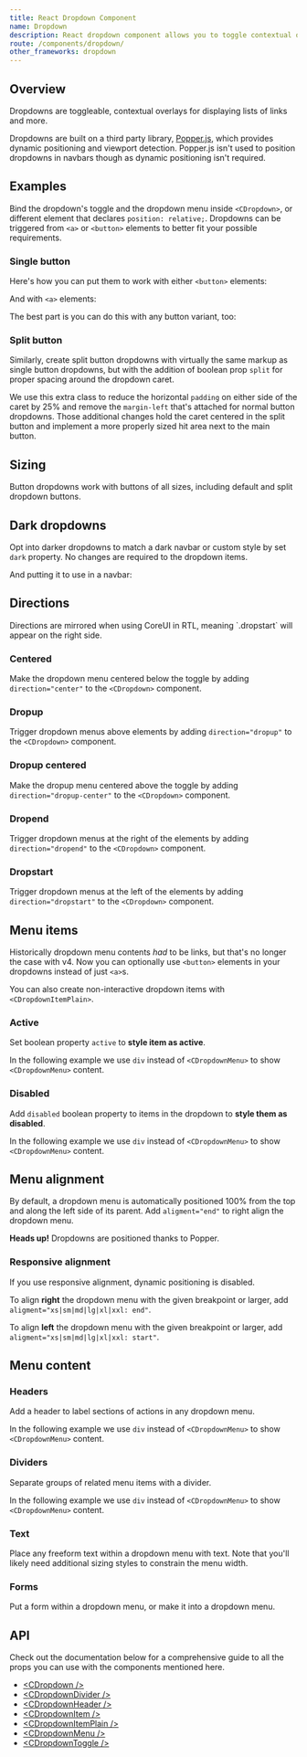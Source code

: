 ```yaml
---
title: React Dropdown Component
name: Dropdown
description: React dropdown component allows you to toggle contextual overlays for displaying lists, links, and more html elements.
route: /components/dropdown/
other_frameworks: dropdown
---
```


## Overview

Dropdowns are toggleable, contextual overlays for displaying lists of links and more.

Dropdowns are built on a third party library, [Popper.js](https://popper.js.org/), which provides dynamic positioning and viewport detection. Popper.js isn't used to position dropdowns in navbars though as dynamic positioning isn't required.

## Examples

Bind the dropdown's toggle and the dropdown menu inside `<CDropdown>`, or different element that declares `position: relative;`. Dropdowns can be triggered from `<a>` or `<button>` elements to better fit your possible requirements.

### Single button

Here's how you can put them to work with either `<button>` elements:

<ExampleSnippet2 component="DropdownSingleButtonExample" componentName="React Dropdown" />

And with `<a>` elements:

<ExampleSnippet2 component="DropdownSingleButton2Example" componentName="React Dropdown" />

The best part is you can do this with any button variant, too:

<ExampleSnippet2 component="DropdownSingleButton3Example" componentName="React Dropdown" />

### Split button

Similarly, create split button dropdowns with virtually the same markup as single button dropdowns, but with the addition of boolean prop `split` for proper spacing around the dropdown caret.

We use this extra class to reduce the horizontal `padding` on either side of the caret by 25% and remove the `margin-left` that's attached for normal button dropdowns. Those additional changes hold the caret centered in the split button and implement a more properly sized hit area next to the main button.

<ExampleSnippet2 component="DropdownSplitButtonExample" componentName="React Dropdown" />

## Sizing

Button dropdowns work with buttons of all sizes, including default and split dropdown buttons.

<ExampleSnippet2 component="DropdownSizingLargeExample" componentName="React Dropdown" />

<ExampleSnippet2 component="DropdownSizingSmallExample" componentName="React Dropdown" />

## Dark dropdowns

Opt into darker dropdowns to match a dark navbar or custom style by set `dark` property. No changes are required to the dropdown items.

<ExampleSnippet2 component="DropdownDarkExample" componentName="React Dropdown" />

And putting it to use in a navbar:

<ExampleSnippet2 component="DropdownDark2Example" componentName="React Dropdown" />


## Directions

<Callout color="info" title="RTL">
  Directions are mirrored when using CoreUI in RTL, meaning `.dropstart` will appear on the right side.
</Callout>

### Centered

Make the dropdown menu centered below the toggle by adding `direction="center"` to the `<CDropdown>` component.

<ExampleSnippet2 component="DropdownCenteredExample" componentName="React Dropdown" />

### Dropup

Trigger dropdown menus above elements by adding `direction="dropup"` to the `<CDropdown>` component.

<ExampleSnippet2 component="DropdownDropupExample" componentName="React Dropdown" />

### Dropup centered

Make the dropup menu centered above the toggle by adding `direction="dropup-center"` to the `<CDropdown>` component.

<ExampleSnippet2 component="DropdownDropupCenteredExample" componentName="React Dropdown" />

### Dropend

Trigger dropdown menus at the right of the elements by adding `direction="dropend"` to the `<CDropdown>` component.

<ExampleSnippet2 component="DropdownDropendExample" componentName="React Dropdown" />

### Dropstart

Trigger dropdown menus at the left of the elements by adding `direction="dropstart"` to the `<CDropdown>` component.

<ExampleSnippet2 component="DropdownDropstartExample" componentName="React Dropdown" />

## Menu items

Historically dropdown menu contents _had_ to be links, but that's no longer the case with v4. Now you can optionally use `<button>` elements in your dropdowns instead of just `<a>`s.

<ExampleSnippet2 component="DropdownMenuItemsExample" componentName="React Dropdown" />

You can also create non-interactive dropdown items with `<CDropdownItemPlain>`.

<ExampleSnippet2 component="DropdownMenuItems2Example" componentName="React Dropdown" />

### Active

Set boolean property `active` to **style item as active**.

In the following example we use `div` instead of `<CDropdownMenu>` to show `<CDropdownMenu>` content.

<ExampleSnippet2 component="DropdownMenuItemsActiveExample" componentName="React Dropdown" />

### Disabled

Add `disabled` boolean property to items in the dropdown to **style them as disabled**.

In the following example we use `div` instead of `<CDropdownMenu>` to show `<CDropdownMenu>` content.

<ExampleSnippet2 component="DropdownMenuItemsDisabledExample" componentName="React Dropdown" />

## Menu alignment

By default, a dropdown menu is automatically positioned 100% from the top and along the left side of its parent. Add `aligment="end"` to right align the dropdown menu.

<Callout color="info">
  <strong>Heads up!</strong> Dropdowns are positioned thanks to Popper.
</Callout>

<ExampleSnippet2 component="DropdownMenuAlignmentExample" componentName="React Dropdown" />

### Responsive alignment

If you use responsive alignment, dynamic positioning is disabled.

To align **right** the dropdown menu with the given breakpoint or larger, add `aligment="xs|sm|md|lg|xl|xxl: end"`.

<ExampleSnippet2 component="DropdownResponsiveAlignmentExample" componentName="React Dropdown" />

To align **left** the dropdown menu with the given breakpoint or larger, add `aligment="xs|sm|md|lg|xl|xxl: start"`.

<ExampleSnippet2 component="DropdownResponsiveAlignment2Example" componentName="React Dropdown" />


## Menu content

### Headers

Add a header to label sections of actions in any dropdown menu.

In the following example we use `div` instead of `<CDropdownMenu>` to show `<CDropdownMenu>` content.

<ExampleSnippet2 component="DropdownMenuContentHeadersExample" componentName="React Dropdown" />

### Dividers

Separate groups of related menu items with a divider.

In the following example we use `div` instead of `<CDropdownMenu>` to show `<CDropdownMenu>` content.

<ExampleSnippet2 component="DropdownMenuContentDividersExample" componentName="React Dropdown" />

### Text

Place any freeform text within a dropdown menu with text. Note that you'll likely need additional sizing styles to constrain the menu width.

<ExampleSnippet2 component="DropdownMenuContentTextExample" componentName="React Dropdown" />

### Forms

Put a form within a dropdown menu, or make it into a dropdown menu.

<ExampleSnippet2 component="DropdownMenuContentFormsExample" componentName="React Dropdown" />


## API

Check out the documentation below for a comprehensive guide to all the props you can use with the components mentioned here.

- [&lt;CDropdown /&gt;](./api/#cdropdown)
- [&lt;CDropdownDivider /&gt;](./api/#cdropdowndivider)
- [&lt;CDropdownHeader /&gt;](./api/#cdropdownheader)
- [&lt;CDropdownItem /&gt;](./api/#cdropdownitem)
- [&lt;CDropdownItemPlain /&gt;](./api/#cdropdownitemplain)
- [&lt;CDropdownMenu /&gt;](./api/#cdropdownmenu)
- [&lt;CDropdownToggle /&gt;](./api/#cdropdowntoggle)
